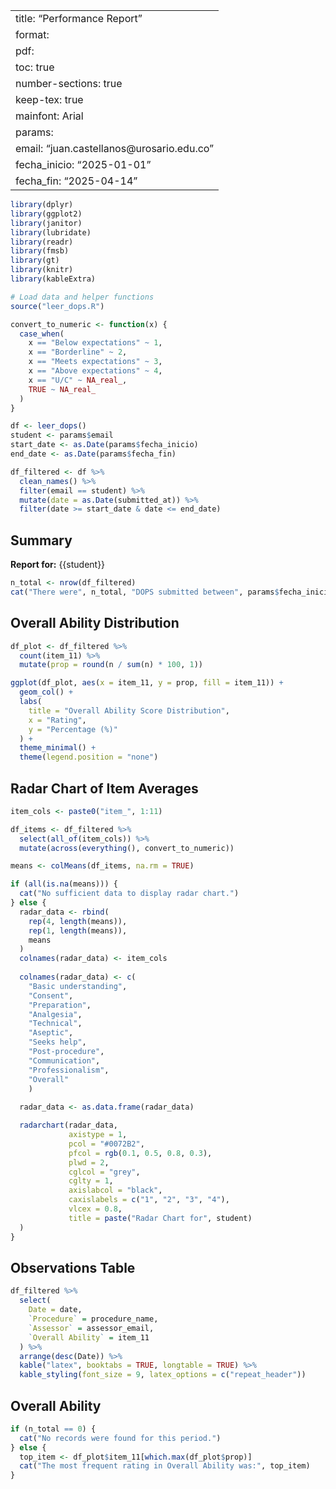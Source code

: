 
---
title: "Performance Report"
format:
  pdf:
    toc: true
    number-sections: true
    keep-tex: true
    mainfont: Arial
params:
  email: "juan.castellanos@urosario.edu.co"
  fecha_inicio: "2025-01-01"
  fecha_fin: "2025-04-14"
---

```r
library(dplyr)
library(ggplot2)
library(janitor)
library(lubridate)
library(readr)
library(fmsb)
library(gt)
library(knitr)
library(kableExtra)

# Load data and helper functions
source("leer_dops.R")

convert_to_numeric <- function(x) {
  case_when(
    x == "Below expectations" ~ 1,
    x == "Borderline" ~ 2,
    x == "Meets expectations" ~ 3,
    x == "Above expectations" ~ 4,
    x == "U/C" ~ NA_real_,
    TRUE ~ NA_real_
  )
}

df <- leer_dops()
student <- params$email
start_date <- as.Date(params$fecha_inicio)
end_date <- as.Date(params$fecha_fin)

df_filtered <- df %>%
  clean_names() %>%
  filter(email == student) %>%
  mutate(date = as.Date(submitted_at)) %>%
  filter(date >= start_date & date <= end_date)
```

## Summary
**Report for:** {{student}}
```r
n_total <- nrow(df_filtered)
cat("There were", n_total, "DOPS submitted between", params$fecha_inicio, "and", params$fecha_fin)
```

## Overall Ability Distribution

```r
df_plot <- df_filtered %>%
  count(item_11) %>%
  mutate(prop = round(n / sum(n) * 100, 1))

ggplot(df_plot, aes(x = item_11, y = prop, fill = item_11)) +
  geom_col() +
  labs(
    title = "Overall Ability Score Distribution",
    x = "Rating",
    y = "Percentage (%)"
  ) +
  theme_minimal() +
  theme(legend.position = "none")
```

## Radar Chart of Item Averages

```r
item_cols <- paste0("item_", 1:11)

df_items <- df_filtered %>%
  select(all_of(item_cols)) %>%
  mutate(across(everything(), convert_to_numeric))

means <- colMeans(df_items, na.rm = TRUE)

if (all(is.na(means))) {
  cat("No sufficient data to display radar chart.")
} else {
  radar_data <- rbind(
    rep(4, length(means)),
    rep(1, length(means)),
    means
  )
  colnames(radar_data) <- item_cols
  
  colnames(radar_data) <- c(
    "Basic understanding", 
    "Consent", 
    "Preparation",
    "Analgesia", 
    "Technical", 
    "Aseptic",
    "Seeks help", 
    "Post-procedure",
    "Communication", 
    "Professionalism",
    "Overall"
    )
  
  radar_data <- as.data.frame(radar_data)

  radarchart(radar_data,
             axistype = 1,
             pcol = "#0072B2",
             pfcol = rgb(0.1, 0.5, 0.8, 0.3),
             plwd = 2,
             cglcol = "grey",
             cglty = 1,
             axislabcol = "black",
             caxislabels = c("1", "2", "3", "4"),
             vlcex = 0.8,
             title = paste("Radar Chart for", student)
  )
}
```

## Observations Table

```r
df_filtered %>%
  select(
    Date = date,
    `Procedure` = procedure_name,
    `Assessor` = assessor_email,
    `Overall Ability` = item_11
  ) %>%
  arrange(desc(Date)) %>%
  kable("latex", booktabs = TRUE, longtable = TRUE) %>%
  kable_styling(font_size = 9, latex_options = c("repeat_header"))
```

## Overall Ability

```r
if (n_total == 0) {
  cat("No records were found for this period.")
} else {
  top_item <- df_plot$item_11[which.max(df_plot$prop)]
  cat("The most frequent rating in Overall Ability was:", top_item)
}
```

